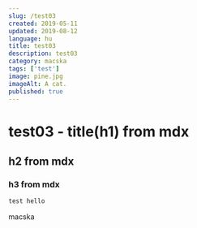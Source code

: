 ```yaml
---
slug: /test03
created: 2019-05-11
updated: 2019-08-12
language: hu
title: test03
description: test03
category: macska
tags: ['test']
image: pine.jpg
imageAlt: A cat.
published: true
---
```


# test03 - title(h1) from mdx

## h2 from mdx

### h3 from mdx

```javascript
test hello
```

macska
